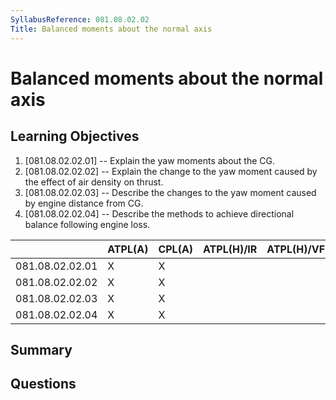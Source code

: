 ```yaml
---
SyllabusReference: 081.08.02.02
Title: Balanced moments about the normal axis
---
```


# Balanced moments about the normal axis

## Learning Objectives

1. [081.08.02.02.01] -- Explain the yaw moments about the CG.
2. [081.08.02.02.02] -- Explain the change to the yaw moment caused by the
   effect of air density on thrust.
3. [081.08.02.02.03] -- Describe the changes to the yaw moment caused by engine
   distance from CG.
4. [081.08.02.02.04] -- Describe the methods to achieve directional balance
   following engine loss.

|                 | ATPL(A) | CPL(A) | ATPL(H)/IR | ATPL(H)/VFR | CPL(H) | IR  | CBIR(A) |
| --------------- | ------- | ------ | ---------- | ----------- | ------ | --- | ------- |
| 081.08.02.02.01 | X       | X      |            |             |        |     |         |
| 081.08.02.02.02 | X       | X      |            |             |        |     |         |
| 081.08.02.02.03 | X       | X      |            |             |        |     |         |
| 081.08.02.02.04 | X       | X      |            |             |        |     |         |

## Summary

## Questions
